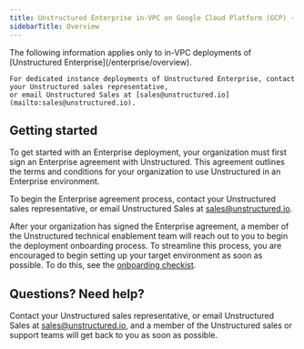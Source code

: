 ```yaml
---
title: Unstructured Enterprise in-VPC on Google Cloud Platform (GCP) - overview
sidebarTitle: Overview
---
```


<Note>
    The following information applies only to in-VPC deployments of [Unstructured Enterprise](/enterprise/overview). 

    For dedicated instance deployments of Unstructured Enterprise, contact your Unstructured sales representative, 
    or email Unstructured Sales at [sales@unstructured.io](mailto:sales@unstructured.io).
</Note>

## Getting started

To get started with an Enterprise deployment, your organization must first sign an Enterprise agreement with Unstructured. 
This agreement outlines the terms and conditions for your organization to use Unstructured in an Enterprise environment.

To begin the Enterprise agreement process, contact your Unstructured sales representative, or email Unstructured Sales at [sales@unstructured.io](mailto:sales@unstructured.io).

After your organization has signed the Enterprise agreement, a member of the Unstructured technical enablement team will reach out to you to begin the 
deployment onboarding process. To streamline this process, you are encouraged to begin setting up your target environment as soon as possible. To do this, 
see the [onboarding checkist](/enterprise/gcp/onboard).

## Questions? Need help?

Contact your Unstructured sales representative, or email Unstructured Sales at [sales@unstructured.io](mailto:sales@unstructured.io), and a member of the Unstructured sales or support teams 
will get back to you as soon as possible.